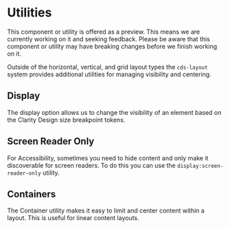 
<Meta title="Foundation/Layout/Utilities" />

# Utilities

<cds-alert-group status="warning" cds-layout="m-b:lg">
  <cds-alert>
    This component or utility is offered as a preview. This means we are currently working on it and seeking feedback.
    Please be aware that this component or utility may have breaking changes before we finish working on it.
  </cds-alert>
</cds-alert-group>

Outside of the horizontal, vertical, and grid layout types the `cds-layout`
system provides additional utilities for managing visibility and centering.

## Display

The display option allows us to change the visibility of an element based on the
Clarity Design size breakpoint tokens.

<Preview>
  <Story id="foundation-layout-stories--utilities-display" />
</Preview>

## Screen Reader Only

For Accessibility, sometimes you need to hide content and only make it discoverable
for screen readers. To do this you can use the `display:screen-reader-only` utility.

<Preview>
  <Story id="foundation-layout-stories--utilities-display-screen-reader-only" />
</Preview>

## Containers

The Container utility makes it easy to limit and center content within a layout.
This is useful for linear content layouts.

<Preview>
  <Story id="foundation-layout-stories--utilities-containers" />
</Preview>
